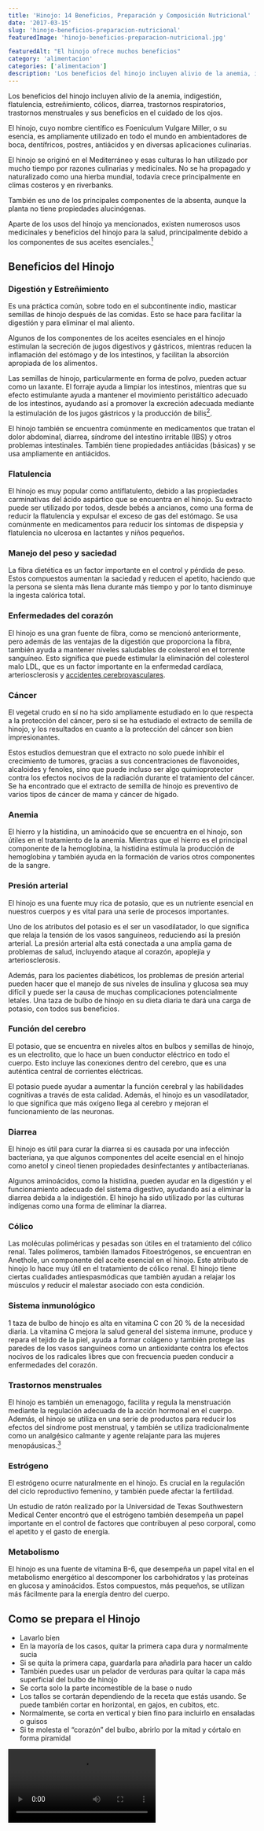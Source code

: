 ```yaml
---
title: 'Hinojo: 14 Beneficios, Preparación y Composición Nutricional'
date: '2017-03-15'
slug: 'hinojo-beneficios-preparacion-nutricional'
featuredImage: 'hinojo-beneficios-preparacion-nutricional.jpg'

featuredAlt: "El hinojo ofrece muchos beneficios"
category: 'alimentacion'
categories: ['alimentacion']
description: 'Los beneficios del hinojo incluyen alivio de la anemia, indigestion, flatulencia, estreñimiento, cólicos, diarrea, trastornos respiratorios, trastornos'
---
```



Los beneficios del hinojo incluyen alivio de la anemia, indigestión, flatulencia, estreñimiento, cólicos, diarrea, trastornos respiratorios, trastornos menstruales y sus beneficios en el cuidado de los ojos.

El hinojo, cuyo nombre científico es Foeniculum Vulgare Miller, o su esencia, es ampliamente utilizado en todo el mundo en ambientadores de boca, dentífricos, postres, antiácidos y en diversas aplicaciones culinarias.

El hinojo se originó en el Mediterráneo y esas culturas lo han utilizado por mucho tiempo por razones culinarias y medicinales. No se ha propagado y naturalizado como una hierba mundial, todavía crece principalmente en climas costeros y en riverbanks.

También es uno de los principales componentes de la absenta, aunque la planta no tiene propiedades alucinógenas.

Aparte de los usos del hinojo ya mencionados, existen numerosos usos medicinales y beneficios del hinojo para la salud, principalmente debido a los componentes de sus aceites esenciales.[^1]

## Beneficios del Hinojo

### Digestión y Estreñimiento

Es una práctica común, sobre todo en el subcontinente indio, masticar semillas de hinojo después de las comidas. Esto se hace para facilitar la digestión y para eliminar el mal aliento.

Algunos de los componentes de los aceites esenciales en el hinojo estimulan la secreción de jugos digestivos y gástricos, mientras reducen la inflamación del estómago y de los intestinos, y facilitan la absorción apropiada de los alimentos.

Las semillas de hinojo, particularmente en forma de polvo, pueden actuar como un laxante. El forraje ayuda a limpiar los intestinos, mientras que su efecto estimulante ayuda a mantener el movimiento peristáltico adecuado de los intestinos, ayudando así a promover la excreción adecuada mediante la estimulación de los jugos gástricos y la producción de bilis[^2].

El hinojo también se encuentra comúnmente en medicamentos que tratan el dolor abdominal, diarrea, síndrome del intestino irritable (IBS) y otros problemas intestinales. También tiene propiedades antiácidas (básicas) y se usa ampliamente en antiácidos.

### Flatulencia

El hinojo es muy popular como antiflatulento, debido a las propiedades carminativas del ácido aspártico que se encuentra en el hinojo. Su extracto puede ser utilizado por todos, desde bebés a ancianos, como una forma de reducir la flatulencia y expulsar el exceso de gas del estómago. Se usa comúnmente en medicamentos para reducir los síntomas de dispepsia y flatulencia no ulcerosa en lactantes y niños pequeños.

### Manejo del peso y saciedad

La fibra dietética es un factor importante en el control y pérdida de peso. Estos compuestos aumentan la saciedad y reducen el apetito, haciendo que la persona se sienta más llena durante más tiempo y por lo tanto disminuye la ingesta calórica total.

### Enfermedades del corazón

El hinojo es una gran fuente de fibra, como se mencionó anteriormente, pero además de las ventajas de la digestión que proporciona la fibra, también ayuda a mantener niveles saludables de colesterol en el torrente sanguíneo. Esto significa que puede estimular la eliminación del colesterol malo LDL, que es un factor importante en la enfermedad cardíaca, arteriosclerosis y [accidentes cerebrovasculares](/diabetes-y-acv/).

### Cáncer

El vegetal crudo en sí no ha sido ampliamente estudiado en lo que respecta a la protección del cáncer, pero si se ha estudiado el extracto de semilla de hinojo, y los resultados en cuanto a la protección del cáncer son bien impresionantes.

Estos estudios demuestran que el extracto no solo puede inhibir el crecimiento de tumores, gracias a sus concentraciones de flavonoides, alcaloides y fenoles, sino que puede incluso ser algo quimioprotector contra los efectos nocivos de la radiación durante el tratamiento del cáncer. Se ha encontrado que el extracto de semilla de hinojo es preventivo de varios tipos de cáncer de mama y cáncer de hígado.

### Anemia

El hierro y la histidina, un aminoácido que se encuentra en el hinojo, son útiles en el tratamiento de la anemia. Mientras que el hierro es el principal componente de la hemoglobina, la histidina estimula la producción de hemoglobina y también ayuda en la formación de varios otros componentes de la sangre.

### Presión arterial

El hinojo es una fuente muy rica de potasio, que es un nutriente esencial en nuestros cuerpos y es vital para una serie de procesos importantes.

Uno de los atributos del potasio es el ser un vasodilatador, lo que significa que relaja la tensión de los vasos sanguíneos, reduciendo así la presión arterial. La presión arterial alta está conectada a una amplia gama de problemas de salud, incluyendo ataque al corazón, apoplejía y arteriosclerosis.

Además, para los pacientes diabéticos, los problemas de presión arterial pueden hacer que el manejo de sus niveles de insulina y glucosa sea muy difícil y puede ser la causa de muchas complicaciones potencialmente letales. Una taza de bulbo de hinojo en su dieta diaria te dará una carga de potasio, con todos sus beneficios.

### Función del cerebro

El potasio, que se encuentra en niveles altos en bulbos y semillas de hinojo, es un electrolito, que lo hace un buen conductor eléctrico en todo el cuerpo. Esto incluye las conexiones dentro del cerebro, que es una auténtica central de corrientes eléctricas.

El potasio puede ayudar a aumentar la función cerebral y las habilidades cognitivas a través de esta calidad. Además, el hinojo es un vasodilatador, lo que significa que más oxígeno llega al cerebro y mejoran el funcionamiento de las neuronas.

### Diarrea

El hinojo es útil para curar la diarrea si es causada por una infección bacteriana, ya que algunos componentes del aceite esencial en el hinojo como anetol y cineol tienen propiedades desinfectantes y antibacterianas.

Algunos aminoácidos, como la histidina, pueden ayudar en la digestión y el funcionamiento adecuado del sistema digestivo, ayudando así a eliminar la diarrea debida a la indigestión. El hinojo ha sido utilizado por las culturas indígenas como una forma de eliminar la diarrea.

### Cólico

Las moléculas poliméricas y pesadas son útiles en el tratamiento del cólico renal. Tales polímeros, también llamados Fitoestrógenos, se encuentran en Anethole, un componente del aceite esencial en el hinojo. Este atributo de hinojo lo hace muy útil en el tratamiento de cólico renal. El hinojo tiene ciertas cualidades antiespasmódicas que también ayudan a relajar los músculos y reducir el malestar asociado con esta condición.

### Sistema inmunológico

1 taza de bulbo de hinojo es alta en vitamina C con 20 % de la necesidad diaria. La vitamina C mejora la salud general del sistema inmune, produce y repara el tejido de la piel, ayuda a formar colágeno y también protege las paredes de los vasos sanguíneos como un antioxidante contra los efectos nocivos de los radicales libres que con frecuencia pueden conducir a enfermedades del corazón.

### Trastornos menstruales

El hinojo es también un emenagogo, facilita y regula la menstruación mediante la regulación adecuada de la acción hormonal en el cuerpo. Además, el hinojo se utiliza en una serie de productos para reducir los efectos del sindrome post menstrual, y también se utiliza tradicionalmente como un analgésico calmante y agente relajante para las mujeres menopáusicas.[^3]

### Estrógeno

El estrógeno ocurre naturalmente en el hinojo. Es crucial en la regulación del ciclo reproductivo femenino, y también puede afectar la fertilidad.

Un estudio de ratón realizado por la Universidad de Texas Southwestern Medical Center encontró que el estrógeno también desempeña un papel importante en el control de factores que contribuyen al peso corporal, como el apetito y el gasto de energía.

### Metabolismo

El hinojo es una fuente de vitamina B-6, que desempeña un papel vital en el metabolismo energético al descomponer los carbohidratos y las proteínas en glucosa y aminoácidos. Estos compuestos, más pequeños, se utilizan más fácilmente para la energía dentro del cuerpo.

## Como se prepara el Hinojo

- Lavarlo bien
- En la mayoría de los casos, quitar la primera capa dura y normalmente sucia
- Si se quita la primera capa, guardarla para añadirla para hacer un caldo
- También puedes usar un pelador de verduras para quitar la capa más superficial del bulbo de hinojo
- Se corta solo la parte incomestible de la base o nudo
- Los tallos se cortarán dependiendo de la receta que estás usando. Se puede también cortar en horizontal, en gajos, en cubitos, etc.
- Normalmente, se corta en vertical y bien fino para incluirlo en ensaladas o guisos
- Si te molesta el “corazón” del bulbo, abrirlo por la mitad y córtalo en forma piramidal

<Video src="https://www.youtube.com/embed/TUswJV1q_G4" className="mx-auto" />

## Algunas ideas rápidas para incorpora el Hinojo en las comidas

- El hinojo y las cebollas al sartén hacen un plato maravilloso.
- Combine hinojo en rodajas con aguacates y naranjas para una deliciosa ensalada.
- El hinojo cocido es un maravilloso complemento para las vieiras.
- La próxima vez que usted está buscando una nueva forma de adornar sus emparedados (emparedados), considere agregar hinojo en rodajas, además de los ingredientes tradicionales de lechuga y tomate.
- Agrégale yogur natural y hojas de metas a unas rodajas de hinojo.
- El hinojo y el salmón son una combinación perfecta.

## Composición Nutricional

### Macronutrientes

<Hinojo1 />

### Micronutrientes

<Hinojo2 />

[^1]: Anwar, Farooq et al. [Antioxidant And Antimicrobial Activities Of Essential Oil And Extracts Of Fennel (Foeniculum Vulgaremill.) Seeds From Pakistan](https://onlinelibrary.wiley.com/doi/abs/10.1002/ffj.1929). N.p., 2017. Print.
[^2]: [Fennel | Michigan Medicine](http://www.uofmhealth.org/health-library/hn-2089002). Uofmhealth.org. N.p.
[^3]: Ghodsi, Zahra and Maryam Asltoghiri. [The Effect Of Fennel On Pain Quality, Symptoms, And Menstrual Duration In Primary Dysmenorrhea](<http://www.jpagonline.org/article/S1083-3188(13)00351-3/abstract>). N.p., 2017. Print.
